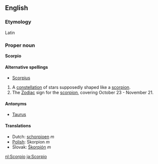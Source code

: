 ==English==
===Etymology===
Latin

===Proper noun===
'''Scorpio'''

====Alternative spellings====
*[[Scorpius]]

# A [[constellation]] of stars supposedly shaped like a [[scorpion]].
# The [[Zodiac]] sign for the [[scorpion]], covering October 23 - November 21.

====Antonyms====
*[[Taurus]]

==== Translations ====
*Dutch: [[schorpioen]] ''m''
*[[Polish]]: Skorpion ''m''
*Slovak: [[Škorpión#Slovak|Škorpión]] ''m''

[[nl:Scorpio]]
[[ja:Scorpio]]